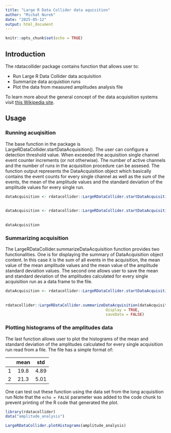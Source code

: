 ```yaml
---
title: "Large R Data Collider data aquisition"
author: "Michał Nurek"
date: "2025-05-12"
output: html_document
---
```


```r
knitr::opts_chunk$set(echo = TRUE)
```

## Introduction

The rdatacollider package contains function that allows user to:

- Run Large R Data Collider data acquisition
- Summarize data acquistion runs
- Plot the data from measured amplitudes analysis file

To learn more about the general concept of the data acquisition systems visit [this Wikipedia site](https://en.wikipedia.org/wiki/Data_acquisition).

## Usage

### Running acuqisition

The base function in the package is LargeRDataCollider.startDataAcquisition(). The user can configure a detection threshold value. When exceeded the acquisition single channel event counter increments (or not otherwise). The number of active channels and the number of runs in the acquisition procedure can be assesed. The function output represents the DataAcquisition object which basically contains the event counts for every single channel as well as the sum of the events, the mean of the amplitude values and the standard deviation of the amplitude values for every single run. 

```r
dataAcquisition <- rdatacollider::LargeRDataCollider.startDataAcquisition(acquisitionThreshold = 20, 
                                                                          numberOfRuns = 100,
                                                                          dataAcquisitionObj = NULL)
dataAcquisition <- rdatacollider::LargeRDataCollider.startDataAcquisition(acquisitionThreshold = c(20,18), 
                                                                          numberOfRuns = 10,
                                                                          dataAcquisitionObj = dataAcquisition)
dataAcquisition
```

### Summarizing acquisition 

The LargeRDataCollider.summarizeDataAcquisition function provides two functionalities. One is for displaying the summary of DataAcquisition object content. In this case it is the sum of all events in the acquisition, the mean value of the mean amplitude values and the mean value of the amplitude standard deviation values. The second one allows user to save the mean and standard deviation of the amplitudes calculated for every single acquisition run as a data frame to the file.

```r
dataAcquisition <- rdatacollider::LargeRDataCollider.startDataAcquisition(acquisitionThreshold = 20, 
                                                                          numberOfRuns = 100,
                                                                          dataAcquisitionObj = NULL)
rdatacollider::LargeRDataCollider.summarizeDataAcquisition(dataAcquisition,
                                            display = TRUE,
                                            saveData = FALSE)
```

### Plotting histograms of the amplitudes data

The last function allows user to plot the histograms of the mean and standard deviation of the amplitudes calculated for every single acquisition run read from a file. The file has a simple format of:

|  | mean | std |
|:--|:-:|:-:|
| 1 | 19.8 | 4.89 |
| 2 | 21.3 | 5.01 |

One can test out these function using the data set from the long acquisition run
Note that the `echo = FALSE` parameter was added to the code chunk to prevent printing of the R code that generated the plot.

```r
library(rdatacollider)
data("amplitude_analysis")

LargeRDataCollider.plotHistograms(amplitude_analysis)
```
